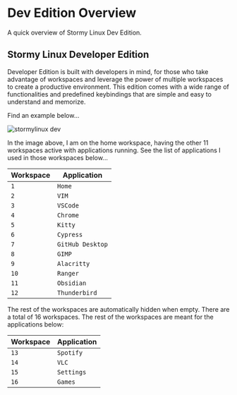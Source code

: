 
# Dev Edition Overview

A quick overview of Stormy Linux Dev Edition.

## Stormy Linux Developer Edition

Developer Edition is built with developers in mind, for those who take advantage of workspaces and leverage the power of multiple workspaces to create a productive environment. This edition comes with a wide range of functionalities and predefined keybindings that are simple and easy to understand and memorize.

Find an example below...

<Image src={dev} alt="stormylinux dev"/>

In the image above, I am on the home workspace, having the other 11 workspaces active with applications running. See the list of applications I used in those workspaces below...

| Workspace     | Application         |
|---|---|
| `1`           | `Home`              |
| `2`           | `VIM`               |
| `3`           | `VSCode`            |
| `4`           | `Chrome`            |
| `5`           | `Kitty`         |
| `6`           | `Cypress`           |
| `7`           | `GitHub Desktop`    |
| `8`           | `GIMP`              |
| `9`           | `Alacritty`             |
| `10`          | `Ranger`            |
| `11`          | `Obsidian`          |
| `12`          | `Thunderbird`       |

The rest of the workspaces are automatically hidden when empty. There are a total of 16 workspaces. The rest of the workspaces are meant for the applications below:

| Workspace     | Application         |
|---|---|
| `13`           | `Spotify`          |
| `14`           | `VLC`              |
| `15`           | `Settings`         |
| `16`           | `Games`            |
